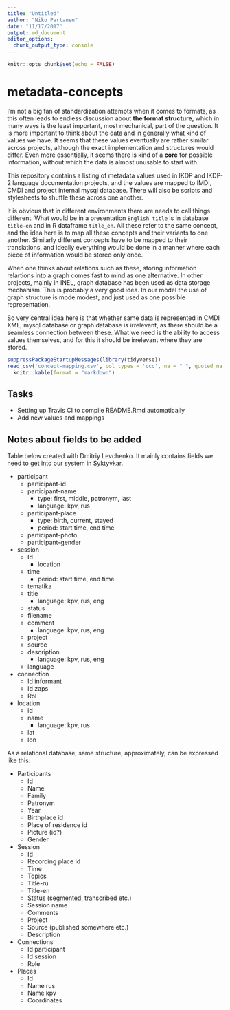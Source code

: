```yaml
---
title: "Untitled"
author: "Niko Partanen"
date: "11/17/2017"
output: md_document
editor_options: 
  chunk_output_type: console
---
```


```r
knitr::opts_chunk$set(echo = FALSE)
```


# metadata-concepts

I'm not a big fan of standardization attempts when it comes to formats, as this often leads to endless discussion about **the format structure**, which in many ways is the least important, most mechanical, part of the question. It is more important to think about the data and in generally what kind of values we have. It seems that these values eventually are rather similar across projects, although the exact implementation and structures would differ. Even more essentially, it seems there is kind of a **core** for possible information, without which the data is almost unusable to start with.

This repository contains a listing of metadata values used in IKDP and IKDP-2 language documentation projects, and the values are mapped to IMDI, CMDI and project internal mysql database. There will also be scripts and stylesheets to shuffle these across one another.

It is obvious that in different environments there are needs to call things different. What would be in a presentation `English title` is in database `title-en` and in R dataframe `title_en`. All these refer to the same concept, and the idea here is to map all these concepts and their variants to one another. Similarly different concepts have to be mapped to their translations, and ideally everything would be done in a manner where each piece of information would be stored only once.

When one thinks about relations such as these, storing information relartions into a graph comes fast to mind as one alternative. In other projects, mainly in INEL, graph database has been used as data storage mechanism. This is probably a very good idea. In our model the use of graph structure is mode modest, and just used as one possible representation.

So very central idea here is that whether same data is represented in CMDI XML, mysql database or graph database is irrelevant, as there should be a seamless connection between these. What we need is the ability to access values themselves, and for this it should be irrelevant where they are stored.

```r
suppressPackageStartupMessages(library(tidyverse))
read_csv('concept-mapping.csv', col_types = 'ccc', na = " ", quoted_na = TRUE) %>%
  knitr::kable(format = "markdown")
```

## Tasks

- Setting up Travis CI to compile README.Rmd automatically
- Add new values and mappings

## Notes about fields to be added

Table below created with Dmitriy Levchenko. It mainly contains fields we need to get into our system in Syktyvkar.

- participant
    - participant-id
    - participant-name
        - type: first, middle, patronym, last
        - language: kpv, rus
    - participant-place
        - type: birth, current, stayed
        - period: start time, end time
    - participant-photo
    - participant-gender
- session
    - Id
        - location
    - time
        - period: start time, end time
    - tematika
    - title
        - language: kpv, rus, eng
    - status
    - filename
    - comment
        - language: kpv, rus, eng
    - project
    - source
    - description
        - language: kpv, rus, eng
    - language
- connection
    - Id informant
    - Id zaps
    - Rol
- location
    - id
    - name
        - language: kpv, rus
    - lat
    - lon

As a relational database, same structure, approximately, can be expressed like this:

- Participants
    - Id
    - Name
    - Family
    - Patronym
    - Year
    - Birthplace id
    - Place of residence id
    - Picture (id?)
    - Gender
- Session
    - Id
    - Recording place id
    - Time
    - Topics
    - Title-ru
    - Title-en
    - Status (segmented, transcribed etc.)
    - Session name
    - Comments
    - Project
    - Source (published somewhere etc.)
    - Description
- Connections
    - Id participant
    - Id session
    - Role
- Places
    - Id
    - Name rus
    - Name kpv
    - Coordinates

